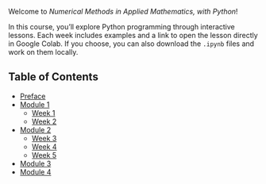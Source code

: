 Welcome to *Numerical Methods in Applied Mathematics, with Python*!

In this course, you'll explore Python programming through interactive lessons. 
Each week includes examples and a link to open the lesson directly in Google Colab. If you choose, you can also download the `.ipynb` files and work on them locally.

## Table of Contents {.unnumbered}
- [Preface](preface.qmd)
- [Module 1](module_one.ipynb)
  - [Week 1](week1.ipynb)
  - [Week 2](week2.ipynb)
- [Module 2](module_two.ipynb)
  - [Week 3](week3.ipynb)
  - [Week 4](week4.ipynb)
  - [Week 5](week5.ipynb)
- [Module 3](module_three.ipynb)
- [Module 4](module_four.ipynb)
